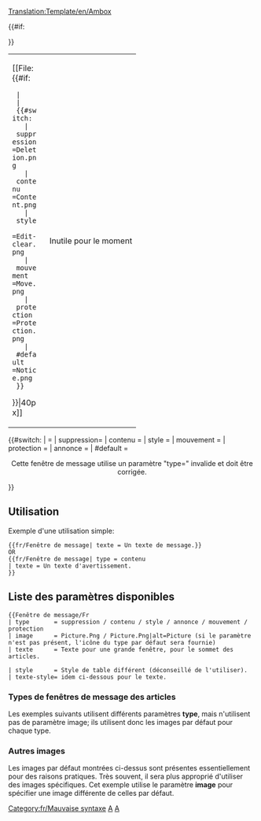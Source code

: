 <noinclude>[[Translation:Template/en/Ambox]]</noinclude><!-- 
      Adaptation du code Ambox de Wiki

--><noinclude></noinclude><includeonly><table style="{{#IF: {{{style|}}} | {{{style}}} | margin: 0px 10% 0px 10%; border: 1px solid #aaa; background:#fbfbfb}}"><tr>
<td style="border-left: 10px solid {{#switch:{{{type|}}} 
  | suppression=#b22222;
  | contenu    =#f28500;
  | style      =#f4c430;
  | mouvement  =#9932cc;
  | protection =#bba;
  | #default   =#1e90ff;
}} padding: 2px 0 2px 0.5em;"><div style="width: 52px;">[[File:{{#if:{{{image|}}}
  | {{{image}}}
  | {{#switch:{{{type|}}}
    | suppression=Deletion.png
    | contenu    =Content.png
    | style      =Edit-clear.png
    | mouvement  =Move.png
    | protection =Protection.png
    | #default   =Notice.png
  }}
}}|40px]]</div></td><td style="{{#IF: {{{texte-style|}}} | {{{texte-style}}} | border: none; padding: 0.25em 0.9em; width: 100%;}}"> {{{texte|}}} </td>
{{#if:{{{imageright|}}}
<td style="padding: 2px 0.5em 2px 0;">Inutile pour le moment</td>
}}</tr></table><!-- 
Détecte et informe sur l'utilisation avec un paramètre [[Template:Fenêtre de message/Fr#Types de fenêtres de message des articles|"type"]] erroné:
-->{{#switch:{{{type|}}}
|            = <!--Aucun type fourni est également une entrée valide --> 
| suppression=
| contenu    = 
| style      =
| mouvement  =
| protection =
| annonce    =
| #default   = <div style="text-align: center;">Cette fenêtre de message utilise un paramètre "type={{{type|}}}" invalide et doit être corrigée.</div>[[Category:fr/Mauvaise syntaxe]]
}}</includeonly><noinclude>

==Utilisation==
Exemple d'une utilisation simple:

<pre>
{{fr/Fenêtre de message| texte = Un texte de message.}}
OR
{{fr/Fenêtre de message| type = contenu
| texte = Un texte d'avertissement.
}}
</pre>

{{fr/Fenêtre de message| texte = Un texte de message.}}
{{fr/Fenêtre de message| type = contenu | texte = Un texte d'avertissement.}}


==Liste des paramètres disponibles==
<pre>
{{Fenêtre de message/Fr
| type       = suppression / contenu / style / annonce / mouvement / protection
| image      = Picture.Png / Picture.Png|alt=Picture (si le paramètre n'est pas présent, l'icône du type par défaut sera fournie)
| texte      = Texte pour une grande fenêtre, pour le sommet des articles.

| style      = Style de table différent (déconseillé de l'utiliser).
| texte-style= idem ci-dessous pour le texte.
</pre>



=== Types de fenêtres de message des articles ===

Les exemples suivants utilisent différents paramètres '''type''', mais n'utilisent pas de paramètre image; ils utilisent donc les images par défaut pour chaque type.


{{fr/Fenêtre de message| type  = suppression
| texte = type=<u>suppression</u> – Problèmes de suppression, comme {{en/S|fr/Suppression}}.
}}
{{fr/Fenêtre de message| type  = contenu
| texte = type=<u>contenu</u> – Problèmes de contenu, comme {{en/S|fr/Avertissement}}.
}}
{{fr/Fenêtre de message| type  = style
| texte = type=<u>style</u> – Problèmes de style, comme {{en/S|fr/Nettoyage}}.
}}
{{fr/Fenêtre de message| type  = annonce
| texte = type=<u>annonce</u> – Notes sur l'article, comme {{en/S|fr/Courant}}.
}}
{{fr/Fenêtre de message| type  = mouvement
| texte = type=<u>mouvement</u> – Propositions de fusion, découpe et inter-wiki, comme {{en/S|fr/Découpe}}.
}}
{{fr/Fenêtre de message| type  = protection
| texte = type=<u>protection</u> – Notes de protection, comme {{en/S|fr/Historique}}.
}}

=== Autres images ===

Les images par défaut montrées ci-dessus sont présentes essentiellement pour des raisons pratiques. Très souvent, il sera plus approprié d'utiliser des images spécifiques. Cet exemple utilise le paramètre '''image''' pour spécifier une image différente de celles par défaut.

{{fr/Fenêtre de message| type  = annonce
| image =en/Manual/OpenttdManual.png|alt= Manuel Openttd
| texte = Quelque chose Quelque chose Quelque chose
}}

[[Category:fr/Templates|A]][[Category:fr/Boîtes de message|A]]
</noinclude><!--

  CSS si l'option devient disponible

/* Styles des fenêtres de message des articles */
table.ambox {
    margin: 0px 10%;   /* 10% = Ne débordera pas sur les autres éléments */
    border: 1px solid #aaa; 
    border-left: 10px solid #1e90ff;    /* "Annonce" bleue par défaut */
    background: #fbfbfb; 
}
table.ambox + table.ambox {   /* Bordure simple entre les boîtes empilées. */
    margin-top: -1px;
}
.ambox th.mbox-text, 
.ambox td.mbox-text {            /* Les cellules du corps du message */
    padding: 0.25em 0.5em;       /* 0.5em gauche/droite */
}
.ambox td.mbox-image {           /* La cellule de l'image à gauche */
    padding: 2px 0 2px 0.5em;    /* 0.5em gauche, 0px droite */
}
.ambox td.mbox-imageright {      /* La cellule de l'image de droite */
    padding: 2px 0.5em 2px 0;    /* 0px gauche, 0.5em droite */
}

table.ambox-notice {
    border-left: 10px solid #1e90ff;    /* Bleu */
}
table.ambox-speedy {
    border-left: 10px solid #b22222;    /* Rouge */
    background: #fee;                   /* Rose */
}
table.ambox-delete {
    border-left: 10px solid #b22222;    /* Rouge */
}
table.ambox-content {
    border-left: 10px solid #f28500;    /* Orange */
}
table.ambox-style {
    border-left: 10px solid #f4c430;    /* Jaune */
}
table.ambox-move {
    border-left: 10px solid #9932cc;    /* Violet */
}
table.ambox-protection {
    border-left: 10px solid #bba;       /* Gris métallisé */
}
-->